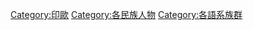 {{Commonscat|Indo-European}}

[[Category:印歐|Category:印歐]]
[[Category:各民族人物|Category:各民族人物]]
[[Category:各語系族群|Category:各語系族群]]